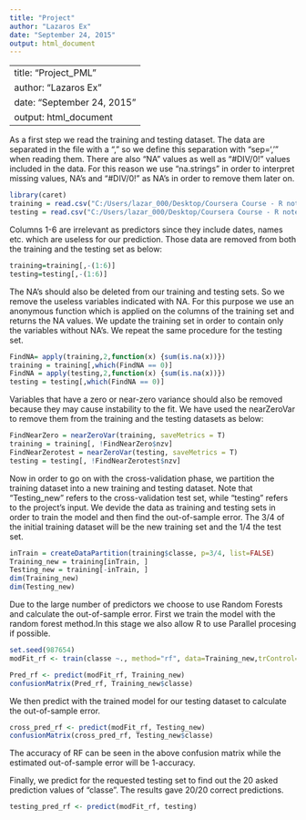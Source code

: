 ```yaml
---
title: "Project"
author: "Lazaros Ex"
date: "September 24, 2015"
output: html_document
---
```

---
title: "Project_PML"
author: "Lazaros Ex"
date: "September 24, 2015"
output: html_document
---
As a first step we read the training and testing dataset. The data are separated in the file with a "," so we define this separation with "sep=','" when reading them. There are also "NA" values as well as "#DIV/0!" values included in the data. For this reason we use "na.strings" in order to interpret missing values, NA's and "#DIV/0!" as NA's in order to remove them later on.

```r
library(caret)
training = read.csv("C:/Users/lazar_000/Desktop/Coursera Course - R notes/Project_html/pml-training.csv",sep=',', na.strings=c('NA','','#DIV/0!'))  # read training csv file 
testing = read.csv("C:/Users/lazar_000/Desktop/Coursera Course - R notes/Project_html/pml-testing.csv" ,sep=',', na.strings=c('NA','','#DIV/0!'))  # read testing csv file 
```

Columns 1-6 are irrelevant as predictors since they include dates, names etc. which are useless for our prediction. Those data are removed from both the training and the testing set as below:

```r
training=training[,-(1:6)]
testing=testing[,-(1:6)]
```

The NA's should also be deleted from our training and testing sets. So we remove the useless variables indicated with NA. For this purpose we use an anonymous function which is applied on the columns of the training set and returns the NA values. We update the training set in order to contain only the variables without NA's. We repeat the same procedure for the testing set.

```r
FindNA= apply(training,2,function(x) {sum(is.na(x))}) 
training = training[,which(FindNA == 0)]
FindNA = apply(testing,2,function(x) {sum(is.na(x))}) 
testing = testing[,which(FindNA == 0)]
```

Variables that have a zero or near-zero variance should also be removed because they may cause instability to the fit. We have used the nearZeroVar to remove them from the training and the testing datasets as below:

```r
FindNearZero = nearZeroVar(training, saveMetrics = T)
training = training[, !FindNearZero$nzv]
FindNearZerotest = nearZeroVar(testing, saveMetrics = T)
testing = testing[, !FindNearZerotest$nzv]
```

Now in order to go on with the cross-validation phase, we partition the training dataset into a new training and testing dataset. Note that "Testing_new" refers to the cross-validation test set, while "testing" refers to the project's input. We devide the data as training and testing sets in order to train the model and then find the out-of-sample error. The 3/4 of the initial training dataset will be the new training set and the 1/4 the test set.

```r
inTrain = createDataPartition(training$classe, p=3/4, list=FALSE)
Training_new = training[inTrain, ]
Testing_new = training[-inTrain, ]
dim(Training_new) 
dim(Testing_new)
```

Due to the large number of predictors we choose to use Random Forests and calculate the out-of-sample error. First we train the model with the random forest method.In this stage we also allow R to use Parallel procesing if possible.

```r
set.seed(987654)
modFit_rf <- train(classe ~., method="rf", data=Training_new,trControl=trainControl(method='cv'), number=3, allowParallel=TRUE)

Pred_rf <- predict(modFit_rf, Training_new)
confusionMatrix(Pred_rf, Training_new$classe)
```

We then predict with the trained model for our testing dataset to calculate the out-of-sample error.

```r
cross_pred_rf <- predict(modFit_rf, Testing_new)
confusionMatrix(cross_pred_rf, Testing_new$classe)
```
The accuracy of RF can be seen in the above confusion matrix while the estimated out-of-sample error will be 1-accuracy.

Finally, we predict for the requested testing set to find out the 20 asked prediction values of "classe". The results gave 20/20 correct predictions.

```r
testing_pred_rf <- predict(modFit_rf, testing) 
```